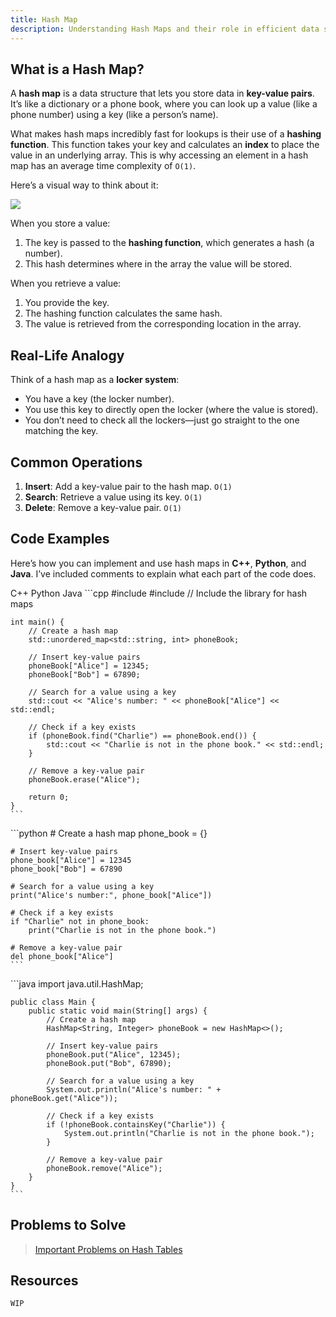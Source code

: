 ```yaml
---
title: Hash Map
description: Understanding Hash Maps and their role in efficient data storage and retrieval.
---
```


## <HoverUnderline>What is a Hash Map?</HoverUnderline>

A **hash map** is a data structure that lets you store data in **key-value pairs**. It’s like a dictionary or a phone book, where you can look up a value (like a phone number) using a key (like a person’s name). 

What makes hash maps incredibly fast for lookups is their use of a **hashing function**. This function takes your key and calculates an **index** to place the value in an underlying array. This is why accessing an element in a hash map has an average time complexity of `O(1)`.

Here’s a visual way to think about it:

![](/hashmap.png)

When you store a value:
1. The key is passed to the **hashing function**, which generates a hash (a number).
2. This hash determines where in the array the value will be stored.

When you retrieve a value:
1. You provide the key.
2. The hashing function calculates the same hash.
3. The value is retrieved from the corresponding location in the array.

## <HoverUnderline>Real-Life Analogy</HoverUnderline>

Think of a hash map as a **locker system**:
- You have a key (the locker number).
- You use this key to directly open the locker (where the value is stored).
- You don’t need to check all the lockers—just go straight to the one matching the key.

## <HoverUnderline>Common Operations</HoverUnderline>

1. **Insert**: Add a key-value pair to the hash map. `O(1)`
2. **Search**: Retrieve a value using its key. `O(1)`
3. **Delete**: Remove a key-value pair. `O(1)`

## <HoverUnderline>Code Examples</HoverUnderline>

Here’s how you can implement and use hash maps in **C++**, **Python**, and **Java**. I’ve included comments to explain what each part of the code does.

<Tabs defaultValue="python" className="pt-5 pb-1">
  <TabsList>
    <TabsTrigger value="cpp">C++</TabsTrigger>
    <TabsTrigger value="python">Python</TabsTrigger>
    <TabsTrigger value="java">Java</TabsTrigger>
  </TabsList>

  <TabsContent value="cpp">
    ```cpp
    #include <iostream>
    #include <unordered_map> // Include the library for hash maps

    int main() {
        // Create a hash map
        std::unordered_map<std::string, int> phoneBook;

        // Insert key-value pairs
        phoneBook["Alice"] = 12345;
        phoneBook["Bob"] = 67890;

        // Search for a value using a key
        std::cout << "Alice's number: " << phoneBook["Alice"] << std::endl;

        // Check if a key exists
        if (phoneBook.find("Charlie") == phoneBook.end()) {
            std::cout << "Charlie is not in the phone book." << std::endl;
        }

        // Remove a key-value pair
        phoneBook.erase("Alice");

        return 0;
    }
    ```
  </TabsContent>

  <TabsContent value="python">
    ```python
    # Create a hash map
    phone_book = {}

    # Insert key-value pairs
    phone_book["Alice"] = 12345
    phone_book["Bob"] = 67890

    # Search for a value using a key
    print("Alice's number:", phone_book["Alice"])

    # Check if a key exists
    if "Charlie" not in phone_book:
        print("Charlie is not in the phone book.")

    # Remove a key-value pair
    del phone_book["Alice"]
    ```
  </TabsContent>

  <TabsContent value="java">
    ```java
    import java.util.HashMap;

    public class Main {
        public static void main(String[] args) {
            // Create a hash map
            HashMap<String, Integer> phoneBook = new HashMap<>();

            // Insert key-value pairs
            phoneBook.put("Alice", 12345);
            phoneBook.put("Bob", 67890);

            // Search for a value using a key
            System.out.println("Alice's number: " + phoneBook.get("Alice"));

            // Check if a key exists
            if (!phoneBook.containsKey("Charlie")) {
                System.out.println("Charlie is not in the phone book.");
            }

            // Remove a key-value pair
            phoneBook.remove("Alice");
        }
    }
    ```
  </TabsContent>
</Tabs>

## <HoverUnderline>Problems to Solve</HoverUnderline>

> [Important Problems on Hash Tables](https://leetcode.com/problem-list/akl1lyog/)

## <HoverUnderline>Resources</HoverUnderline>

`WIP`